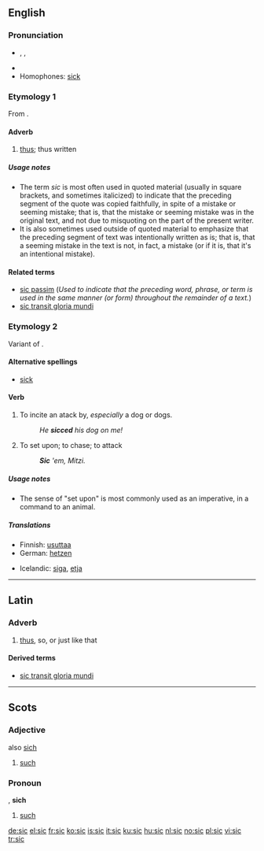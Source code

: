 ==English==
{{wikipedia}}

===Pronunciation===
*{{enPR|sĭk}}, {{IPA|/sɪk/}}, {{SAMPA|/<tt>sIk</tt>/}}
*{{rhymes|ɪk}}
*Homophones: [[sick]]

===Etymology 1===
From {{L.}} {{term|sic|sīc|thus, so|lang=la}}.

====Adverb====
{{en-adv|-}}

# [[thus]]; thus written

=====Usage notes=====
*The term ''sic'' is most often used in quoted material (usually in square brackets, and sometimes italicized) to indicate that the preceding segment of the quote was copied faithfully, in spite of a mistake or seeming mistake; that is, that the mistake or seeming mistake was in the original text, and not due to misquoting on the part of the present writer.
*It is also sometimes used outside of quoted material to emphasize that the preceding segment of text was intentionally written as is; that is, that a seeming mistake in the text is not, in fact, a mistake (or if it is, that it's an intentional mistake).

====Related terms====
* [[sic passim]] (''Used to indicate that the preceding word, phrase, or term is used in the same manner (or form) throughout the remainder of a text.'')
* [[sic transit gloria mundi]]

===Etymology 2===
Variant of {{term|seek}}.

====Alternative spellings====
* [[sick]]

====Verb====
{{en-verb|sic|c|ing}}

# {{transitive}} To incite an atack by, ''especially'' a dog or dogs.
#: ''He '''sicced''' his dog on me!''
# {{transitive}} To set upon; to chase; to attack
#: '''''Sic''' 'em, Mitzi.''

=====Usage notes=====
* The sense of "set upon" is most commonly used as an imperative, in a command to an animal.

=====Translations=====
{{trans-top|incite an attack by}}
*Finnish: [[usuttaa]]
*German: [[hetzen]]
{{trans-mid}}
*Icelandic: [[siga]], [[etja]]
{{trans-bottom}}

----

==Latin==

===Adverb===
{{infl|la|adverb|head=sīc}}

# [[thus]], so, or just like that

====Derived terms====
* [[sic transit gloria mundi]]

----

==Scots==
===Adjective===
{{sco-adj}} 
also [[sic|sich]]

# [[such]]

===Pronoun===
{{sco-pron}}, '''sich'''

# [[such]]

[[de:sic]]
[[el:sic]]
[[fr:sic]]
[[ko:sic]]
[[is:sic]]
[[it:sic]]
[[ku:sic]]
[[hu:sic]]
[[nl:sic]]
[[no:sic]]
[[pl:sic]]
[[vi:sic]]
[[tr:sic]]